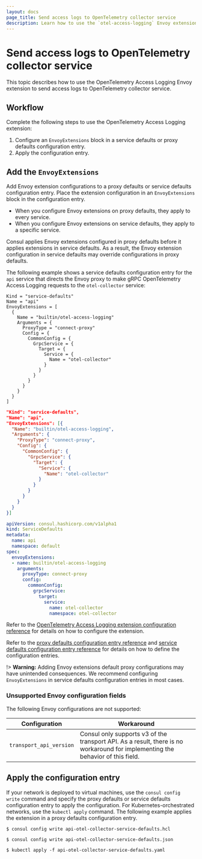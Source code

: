 ```yaml
---
layout: docs
page_title: Send access logs to OpenTelemetry collector service
description: Learn how to use the `otel-access-logging` Envoy extension to send access logs to OpenTelemetry collector service.
---
```


# Send access logs to OpenTelemetry collector service

This topic describes how to use the OpenTelemetry Access Logging Envoy extension to send access logs to OpenTelemetry collector service.

## Workflow

Complete the following steps to use the OpenTelemetry Access Logging extension:

1. Configure an `EnvoyExtensions` block in a service defaults or proxy defaults configuration entry. 
1. Apply the configuration entry.

## Add the `EnvoyExtensions`

Add Envoy extension configurations to a proxy defaults or service defaults configuration entry. Place the extension configuration in an `EnvoyExtensions` block in the configuration entry.

- When you configure Envoy extensions on proxy defaults, they apply to every service.
- When you configure Envoy extensions on service defaults, they apply to a specific service.

Consul applies Envoy extensions configured in proxy defaults before it applies extensions in service defaults. As a result, the Envoy extension configuration in service defaults may override configurations in proxy defaults.

The following example shows a service defaults configuration entry for the `api` service that directs the Envoy proxy to make gRPC OpenTelemetry Access Logging requests to the `otel-collector` service:

<Tabs>
<Tab heading="HCL" group="hcl">
<CodeBlockConfig filename="api-otel-collector-service-defaults.hcl">

```hcl
Kind = "service-defaults"
Name = "api"
EnvoyExtensions = [
  {
    Name = "builtin/otel-access-logging"
    Arguments = {
      ProxyType = "connect-proxy"
      Config = {
        CommonConfig = {
          GrpcService = {
            Target = {
              Service = {
                Name = "otel-collector"
              }
            }
          }
        }
      }
    }
  }
]
```
</CodeBlockConfig>
</Tab>
<Tab heading="JSON" group="json">
<CodeBlockConfig filename="api-otel-collector-service-defaults.json">

```json
"Kind": "service-defaults",
"Name": "api",
"EnvoyExtensions": [{
  "Name": "builtin/otel-access-logging",
  "Arguments": {
    "ProxyType": "connect-proxy",
    "Config": {
      "CommonConfig": {
        "GrpcService": {
          "Target": {
            "Service": {
              "Name": "otel-collector"
            }
          }
        }
      }
    }
  }
}]
```

</CodeBlockConfig>
</Tab>
<Tab heading="Kubernetes" group="yaml">
<CodeBlockConfig filename="api-otel-collector-service-defaults.yaml">

```yaml
apiVersion: consul.hashicorp.com/v1alpha1
kind: ServiceDefaults
metadata:
  name: api
  namespace: default
spec:
  envoyExtensions:
  - name: builtin/otel-access-logging
    arguments:
      proxyType: connect-proxy
      config:
        commonConfig:
          grpcService:
            target:
              service:
                name: otel-collector
                namespace: otel-collector
```
</CodeBlockConfig>
</Tab>
</Tabs>

Refer to the [OpenTelemetry Access Logging extension configuration reference](/consul/docs/connect/proxies/envoy-extensions/configuration/otel-access-logging) for details on how to configure the extension.

Refer to the [proxy defaults configuration entry reference](/consul/docs/connect/config-entries/proxy-defaults) and [service defaults configuration entry reference](/consul/docs/connect/config-entries/service-defaults) for details on how to define the configuration entries.

!> **Warning:** Adding Envoy extensions default proxy configurations may have unintended consequences. We recommend configuring `EnvoyExtensions` in service defaults configuration entries in most cases.

### Unsupported Envoy configuration fields

The following Envoy configurations are not supported:

| Configuration           | Workaround                                                                                                                     |
| ----------------------- | ------------------------------------------------------------------------------------------------------------------------------ |
| `transport_api_version` | Consul only supports v3 of the transport API. As a result, there is no workaround for implementing the behavior of this field. |

## Apply the configuration entry

If your network is deployed to virtual machines, use the `consul config write` command and specify the proxy defaults or service defaults configuration entry to apply the configuration. For Kubernetes-orchestrated networks, use the `kubectl apply` command. The following example applies the extension in a proxy defaults configuration entry.

<Tabs>
<Tab heading="HCL" group="hcl">

```shell-session
$ consul config write api-otel-collector-service-defaults.hcl
```

</Tab>
<Tab heading="JSON" group="json">

```shell-session
$ consul config write api-otel-collector-service-defaults.json
```

</Tab>
<Tab heading="Kubernetes" group="kubernetes">

```shell-session
$ kubectl apply -f api-otel-collector-service-defaults.yaml
```

</Tab>
</Tabs>
